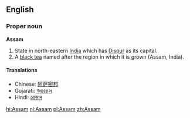 ==English==

{{wikipedia}}
{{wikipediapar|Assam tea}}
===Proper noun===
'''Assam'''

#State in north-eastern [[India]] which has [[Dispur]] as its capital.
# A [[black tea]] named after the region in which it is grown (Assam, India).


====Translations====

*Chinese: [[阿萨密邦]]
*Gujarati: [[આસામ]]
*Hindi: [[आसाम]]

[[hi:Assam]]
[[nl:Assam]]
[[pl:Assam]]
[[zh:Assam]]